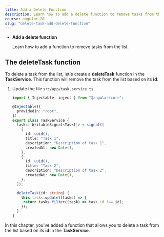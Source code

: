```yaml
---
title: Add a Delete Function
description: Learn how to add a delete function to remove tasks from the list.
course: angular-20
slug: "delete-task-add-delete-function"
---
```



<NotificationCard state="objective" title="Chapter Objectives">
  <ul className="list-disc pl-4 space-y-2">
    <li>
      <strong>Add a delete function</strong>
      <p>Learn how to add a function to remove tasks from the list.</p>
    </li>
  </ul>
</NotificationCard>

## The deleteTask function

To delete a task from the list, let's create a **deleteTask** function in the **TaskService**.
This function will remove the task from the list based on its **id**.

<Steps>

1. Update the file `src/app/task.service.ts`.

   ```typescript ins={"Adding the deleteTask function": 21-26}
   import { Injectable, inject } from "@angular/core";

   @Injectable({
     providedIn: "root",
   })
   export class TaskService {
     tasks: WritableSignal<Task[]> = signal([
       {
         id: uuid(),
         title: "Task 1",
         description: "Description of task 1",
         createdAt: new Date(),
       },
       {
         id: uuid(),
         title: "Task 2",
         description: "Description of task 2",
         createdAt: new Date(),
       },
     ]);

     deleteTask(id: string) {
       this.tasks.update((tasks) => {
        return tasks.filter((task) => task.id !== id);
       });
     }
   }
   ```

</Steps>

<NotificationCard state="success" title="What you've learned">
  In this chapter, you've added a function that allows you to delete a task from
  the list based on its <strong>id</strong> in the <strong>TaskService</strong>.
</NotificationCard>
